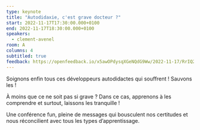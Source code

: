 ```yaml
---
type: keynote
title: "Autodidaxie, c'est grave docteur ?"
start: 2022-11-17T17:30:00.000+0100
end: 2022-11-17T18:30:00.000+0100
speakers:
  - clement-avenel
room: A
columns: 4
subtitled: true
feedback: https://openfeedback.io/x5awOPdysqXGeNQdG9Ww/2022-11-17/RrIQ275hiN5tKhxI9dUo
---
```


Soignons enfin tous ces développeurs autodidactes qui souffrent ! Sauvons les !

À moins que ce ne soit pas si grave ? Dans ce cas, apprenons à les comprendre et
surtout, laissons les tranquille !

Une conférence fun, pleine de messages qui bousculent nos certitudes et nous
réconcilient avec tous les types d’apprentissage.
